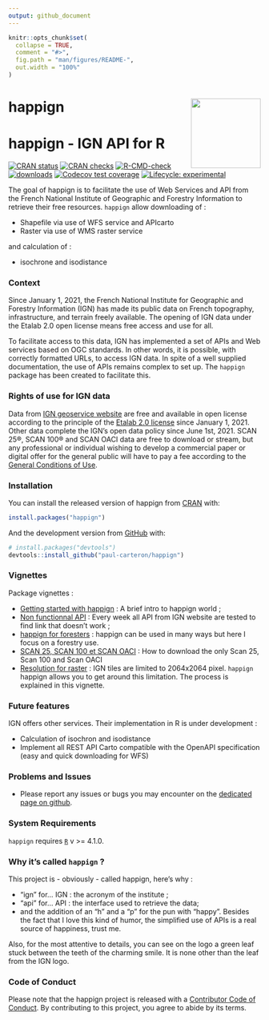 ```yaml
---
output: github_document
---
```


<!-- README.md is generated from README.Rmd. Please edit that file -->

```r
knitr::opts_chunk$set(
  collapse = TRUE,
  comment = "#>",
  fig.path = "man/figures/README-",
  out.width = "100%"
)
```

# happign <a href="https://paul-carteron.github.io/happign/"><img src="man/figures/logo.png" align="right" height="139" /></a>

# happign - IGN API for R

<!-- badges: start -->
[![CRAN status](https://www.r-pkg.org/badges/version/happign)](https://CRAN.R-project.org/package=happign)
[![CRAN checks](https://cranchecks.info/badges/summary/happign)](https://cran.r-project.org/web/checks/check_results_happign.html)
[![R-CMD-check](https://github.com/paul-carteron/happign/workflows/R-CMD-check/badge.svg)](https://github.com/paul-carteron/happign/actions)
[![downloads](http://cranlogs.r-pkg.org/badges/last-month/happign?color=green)](https://cran.r-project.org/package=happign)
[![Codecov test coverage](https://codecov.io/gh/paul-carteron/happign/branch/main/graph/badge.svg)](https://app.codecov.io/gh/paul-carteron/happign?branch=main)
[![Lifecycle: experimental](https://img.shields.io/badge/lifecycle-experimental-orange.svg)](https://lifecycle.r-lib.org/articles/stages.html#experimental)
<!-- badges: end -->

The goal of happign is to facilitate the use of Web Services and API from the French National Institute of Geographic and Forestry Information to retrieve their free resources. `happign` allow downloading of :

* Shapefile via use of WFS service and APIcarto
* Raster via use of WMS raster service

and calculation of :

* isochrone and isodistance

### Context

Since January 1, 2021, the French National Institute for Geographic and Forestry Information (IGN) has made its public data on French topography, infrastructure, and terrain freely available. The opening of IGN data under the Etalab 2.0 open license means free access and use for all.

To facilitate access to this data, IGN has implemented a set of APIs and Web services based on OGC standards. In other words, it is possible, with correctly formatted URLs, to access IGN data. In spite of a well supplied documentation, the use of APIs remains complex to set up. The `happign` package has been created to facilitate this.

### Rights of use for IGN data

Data from [IGN geoservice website](https://geoservices.ign.fr/presentation) are free and available in open license according to the principle of the [Etalab 2.0 license](https://www.etalab.gouv.fr/licence-ouverte-open-licence/) since January 1, 2021. Other data complete the IGN's open data policy since June 1st, 2021. SCAN 25®, SCAN 100® and SCAN OACI data are free to download or stream, but any professional or individual wishing to develop a commercial paper or digital offer for the general public will have to pay a fee according to the [General Conditions of Use](https://geoservices.ign.fr/cgu-licences).

### Installation

You can install the released version of happign from [CRAN](https://CRAN.R-project.org) with:

``` r
install.packages("happign")
```

And the development version from [GitHub](https://github.com/) with:

``` r
# install.packages("devtools")
devtools::install_github("paul-carteron/happign")
```

### Vignettes

Package vignettes :

- [Getting started with happign](https://paul-carteron.github.io/happign/articles/Getting_started.html) : A brief intro to happign world ;
- [Non functionnal API](https://paul-carteron.github.io/happign/articles/web_only/Non_functional_APIs.html) : Every week all API from IGN website are tested to find link that doesn't work ;
- [happign for foresters](https://paul-carteron.github.io/happign/articles/web_only/happign_for_foresters.html) : happign can be used in many ways but here I focus on a forestry use.
- [SCAN 25, SCAN 100 et SCAN OACI](https://paul-carteron.github.io/happign/articles/SCAN_25_SCAN_100_SCAN_OACI.html) : How to download the only Scan 25, Scan 100 and Scan OACI
- [Resolution for raster](https://paul-carteron.github.io/happign/articles/web_only/resolution_for_raster.html) : IGN tiles are limited to 2064x2064 pixel. `happign` happign allows you to get around this limitation. The process is explained in this vignette.

### Future features

IGN offers other services. Their implementation in R is under development :

* Calculation of isochron and isodistance
* Implement all REST API Carto compatible with the OpenAPI specification (easy and quick downloading for WFS)

### Problems and Issues

* Please report any issues or bugs you may encounter on the [dedicated page on github](https://github.com/paul-carteron/happign/issues).

### System Requirements
`happign` requires [`R`](https://cran.r-project.org) v >= 4.1.0.

### Why it's called `happign` ?

This project is - obviously - called happign, here's why :

- "ign" for... IGN : the acronym of the institute ;
- "api" for... API : the interface used to retrieve the data; 
- and the addition of an "h" and a "p" for the pun with "happy". Besides the fact that I love this kind of humor, the simplified use of APIs is a real source of happiness, trust me.

Also, for the most attentive to details, you can see on the logo a green leaf stuck between the teeth of the charming smile. It is none other than the leaf from the IGN logo.

### Code of Conduct

Please note that the happign project is released with a [Contributor Code of Conduct](https://paul-carteron.github.io/happign/CODE_OF_CONDUCT.html). By contributing to this project, you agree to abide by its terms.

